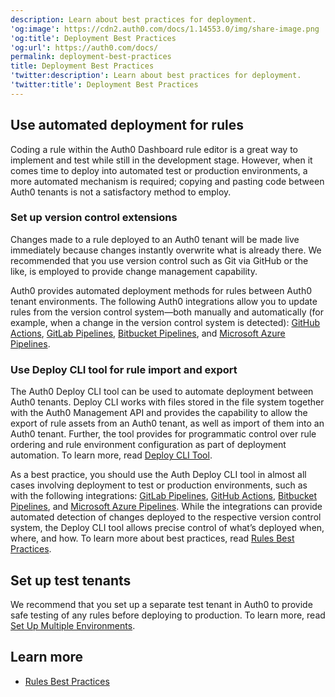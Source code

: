 ```yaml
---
description: Learn about best practices for deployment.
'og:image': https://cdn2.auth0.com/docs/1.14553.0/img/share-image.png
'og:title': Deployment Best Practices
'og:url': https://auth0.com/docs/
permalink: deployment-best-practices
title: Deployment Best Practices
'twitter:description': Learn about best practices for deployment.
'twitter:title': Deployment Best Practices
---
```

## Use automated deployment for rules

Coding a rule within the <Tooltip tip="Auth0 Dashboard: Auth0's main product to configure your services." cta="View Glossary" href="/glossary?term=Auth0+Dashboard">Auth0 Dashboard</Tooltip> rule editor is a great way to implement and test while still in the development stage. However, when it comes time to deploy into automated test or production environments, a more automated mechanism is required; copying and pasting code between Auth0 tenants is not a satisfactory method to employ.

### Set up version control extensions

Changes made to a rule deployed to an Auth0 tenant will be made live immediately because changes instantly overwrite what is already there. We recommended that you use version control such as Git via GitHub or the like, is employed to provide change management capability.

Auth0 provides automated deployment methods for rules between Auth0 tenant environments. The following Auth0 integrations allow you to update rules from the version control system—both manually and automatically (for example, when a change in the version control system is detected): [GitHub Actions](https://marketplace.auth0.com/integrations/github-actions), [GitLab Pipelines](https://marketplace.auth0.com/integrations/gitlab-pipeline), [Bitbucket Pipelines](https://marketplace.auth0.com/integrations/bitbucket-pipeline), and [Microsoft Azure Pipelines](https://marketplace.auth0.com/integrations/azure-pipeline).

### Use Deploy CLI tool for rule import and export

The Auth0 Deploy CLI tool can be used to automate deployment between Auth0 tenants. Deploy CLI works with files stored in the file system together with the Auth0 <Tooltip tip="Management API: A product to allow customers to perform administrative tasks." cta="View Glossary" href="/glossary?term=Management+API">Management API</Tooltip> and provides the capability to allow the export of rule assets from an Auth0 tenant, as well as import of them into an Auth0 tenant. Further, the tool provides for programmatic control over rule ordering and rule environment configuration as part of deployment automation. To learn more, read [Deploy CLI Tool](/deploy-monitor/deploy-cli-tool).

As a best practice, you should use the Auth Deploy CLI tool in almost all cases involving deployment to test or production environments, such as with the following integrations: [GitLab Pipelines](https://marketplace.auth0.com/integrations/gitlab-pipeline), [GitHub Actions](https://marketplace.auth0.com/integrations/github-actions), [Bitbucket Pipelines](https://marketplace.auth0.com/integrations/bitbucket-pipeline), and [Microsoft Azure Pipelines](https://marketplace.auth0.com/integrations/azure-pipeline). While the integrations can provide automated detection of changes deployed to the respective version control system, the Deploy CLI tool allows precise control of what’s deployed when, where, and how. To learn more about best practices, read [Rules Best Practices](/rules-best-practices).

## Set up test tenants

We recommend that you set up a separate test tenant in Auth0 to provide safe testing of any rules before deploying to production. To learn more, read [Set Up Multiple Environments](/get-started/auth0-overview/create-tenants/set-up-multiple-environments).

## Learn more

* [Rules Best Practices](/rules-best-practices)